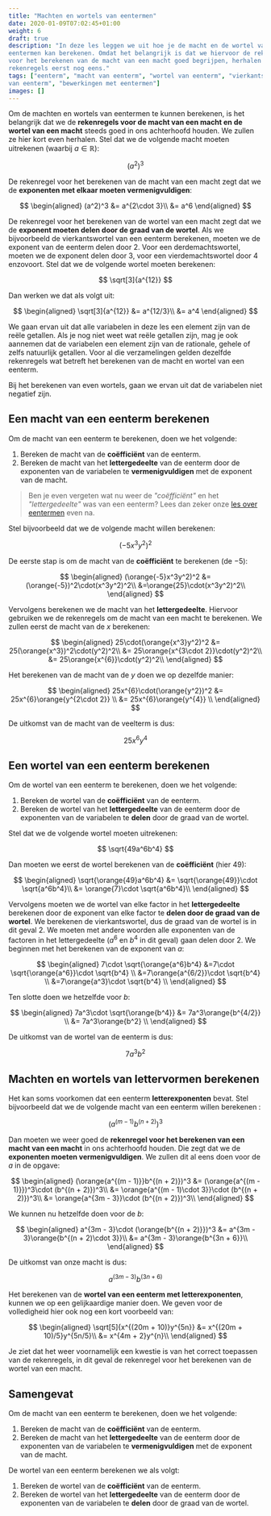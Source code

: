 ```yaml
---
title: "Machten en wortels van eentermen"
date: 2020-01-09T07:02:45+01:00
weight: 6
draft: true
description: "In deze les leggen we uit hoe je de macht en de wortel van
eentermen kan berekenen. Omdat het belangrijk is dat we hiervoor de rekenregels
voor het berekenen van de macht van een macht goed begrijpen, herhalen we die
rekenregels eerst nog eens."
tags: ["eenterm", "macht van eenterm", "wortel van eenterm", "vierkantswortel
van eenterm", "bewerkingen met eentermen"]
images: []
---
```


Om de machten en wortels van eentermen te kunnen berekenen, is het belangrijk
dat we de **rekenregels voor de macht van een macht en de wortel van een
macht** steeds goed in ons achterhoofd houden. We zullen ze hier kort even
herhalen. Stel dat we de volgende macht moeten uitrekenen <Mute>(waarbij
$a \in \mathbb{R}$)</Mute>:


$$
(a^2)^3
$$


De rekenregel voor het berekenen van de macht van een macht zegt dat we de
**exponenten met elkaar moeten vermenigvuldigen**:

$$
\begin{aligned}
(a^2)^3 &= a^{2\cdot 3}\\
 &= a^6
\end{aligned}
$$

De rekenregel voor het berekenen van de wortel van een macht zegt dat we de
**exponent moeten delen door de graad van de wortel**. Als we bijvoorbeeld de
vierkantswortel van een eenterm berekenen, moeten we de exponent van de
eenterm delen door $2$. Voor een derdemachtswortel, moeten we de exponent delen
door $3$, voor een vierdemachtswortel door $4$ enzovoort. Stel dat we de
volgende wortel moeten berekenen:


$$
\sqrt[3]{a^{12}}
$$


Dan werken we dat als volgt uit:

$$
\begin{aligned}
\sqrt[3]{a^{12}} &= a^{12/3}\\
 &= a^4
\end{aligned}
$$

<Expand title="Alle variabelen in deze les zijn $\in \mathbb{R}$ (of $\in \mathbb{Q}$)">

We gaan ervan uit dat alle variabelen in deze les een element zijn van de reële
getallen. Als je nog niet weet wat reële getallen zijn, mag je ook aannemen
dat de variabelen een element zijn van de rationale, gehele of zelfs natuurlijk
getallen. Voor al die verzamelingen gelden dezelfde rekenregels wat
betreft het berekenen van de macht en wortel van een eenterm.

Bij het berekenen van even wortels, gaan we ervan uit dat de variabelen niet
negatief zijn.

</Expand>

## Een macht van een eenterm berekenen

Om de macht van een eenterm te berekenen, doen we het volgende:

1. Bereken de macht van de **coëfficiënt** van de eenterm.
2. Bereken de macht van het **lettergedeelte** van de eenterm door de
   exponenten van de variabelen te **vermenigvuldigen** met de exponent van de
   macht.

> Ben je even vergeten wat nu weer de _"coëfficiënt"_ en het _"lettergedeelte"_
> was van een eenterm? Lees dan zeker onze [les over
> eentermen](../eentermen/eenterm) even na.

Stel bijvoorbeeld dat we de volgende macht willen berekenen:


$$
(-5x^3y^2)^2
$$


De eerste stap is om de macht van de **coëfficiënt** te berekenen (de $-5$):

$$
\begin{aligned}
(\orange{-5}x^3y^2)^2 &= (\orange{-5})^2\cdot(x^3y^2)^2\\
 &=\orange{25}\cdot(x^3y^2)^2\\
\end{aligned}
$$

Vervolgens berekenen we de macht van het **lettergedeelte**. Hiervoor gebruiken
we de rekenregels om de macht van een macht te berekenen. We zullen eerst de
macht van de $x$ berekenen:

$$
\begin{aligned}
25\cdot(\orange{x^3}y^2)^2
&= 25(\orange{x^3})^2\cdot(y^2)^2\\
 &= 25\orange{x^{3\cdot 2}}\cdot(y^2)^2\\
 &= 25\orange{x^{6}}\cdot(y^2)^2\\
\end{aligned}
$$

Het berekenen van de macht van de $y$ doen we op dezelfde manier:

$$
\begin{aligned}
25x^{6}\cdot(\orange{y^2})^2
&= 25x^{6}\orange{y^{2\cdot 2}} \\
 &= 25x^{6}\orange{y^{4}} \\
\end{aligned}
$$

De uitkomst van de macht van de veelterm is dus:


$$
25x^6y^4
$$


## Een wortel van een eenterm berekenen

Om de wortel van een eenterm te berekenen, doen we het volgende:

1. Bereken de wortel van de **coëfficiënt** van de eenterm.
2. Bereken de wortel van het **lettergedeelte** van de eenterm door de
   exponenten van de variabelen te **delen** door de graad van de
   wortel.

Stel dat we de volgende wortel moeten uitrekenen:


$$
\sqrt{49a^6b^4}
$$


Dan moeten we eerst de wortel berekenen van de **coëfficiënt** (hier $49$):

$$
\begin{aligned}
\sqrt{\orange{49}a^6b^4}
&= \sqrt{\orange{49}}\cdot \sqrt{a^6b^4}\\
 &= \orange{7}\cdot \sqrt{a^6b^4}\\
\end{aligned}
$$

Vervolgens moeten we de wortel van elke factor in het **lettergedeelte**
berekenen door de exponent van elke factor te **delen door de graad van de
wortel**. We berekenen de vierkantswortel, dus de graad van de wortel is in dit
geval $2$. We moeten met andere woorden alle exponenten van de factoren in het
lettergedeelte ($a^6$ en $b^4$ in dit geval) gaan delen door $2$. We beginnen
met het berekenen van de exponent van $a$:

$$
\begin{aligned}
7\cdot \sqrt{\orange{a^6}b^4}
&=7\cdot \sqrt{\orange{a^6}}\cdot \sqrt{b^4} \\
 &=7\orange{a^{6/2}}\cdot \sqrt{b^4} \\
 &=7\orange{a^3}\cdot \sqrt{b^4} \\
\end{aligned}
$$

Ten slotte doen we hetzelfde voor $b$:

$$
\begin{aligned}
7a^3\cdot \sqrt{\orange{b^4}}
&= 7a^3\orange{b^{4/2}} \\
 &= 7a^3\orange{b^2} \\
\end{aligned}
$$

De uitkomst van de wortel van de eenterm is dus:


$$
7a^3b^2
$$


## Machten en wortels van lettervormen berekenen

Het kan soms voorkomen dat een eenterm **letterexponenten** bevat. Stel
bijvoorbeeld dat we de volgende macht van een eenterm willen berekenen <Mute
text="($m, n \in \mathbb{Z}$)" />:


$$
(a^{(m - 1)}b^{(n + 2)})^3
$$


Dan moeten we weer goed de **rekenregel voor het berekenen van een macht van
een macht** in ons achterhoofd houden. Die zegt dat we de **exponenten moeten
vermenigvuldigen**. We zullen dit al eens doen voor de $a$ in de opgave:

$$
\begin{aligned}
(\orange{a^{(m - 1)}}b^{(n + 2)})^3
&= (\orange{a^{(m - 1)}})^3\cdot (b^{(n + 2)})^3\\
 &= \orange{a^{(m - 1)\cdot 3}}\cdot (b^{(n + 2)})^3\\
 &= \orange{a^{3m - 3}}\cdot (b^{(n + 2)})^3\\
\end{aligned}
$$

We kunnen nu hetzelfde doen voor de $b$:

$$
\begin{aligned}
a^{3m - 3}\cdot (\orange{b^{(n + 2)}})^3
&= a^{3m - 3}\orange{b^{(n + 2)\cdot 3}}\\
 &= a^{3m - 3}\orange{b^{3n + 6}}\\
\end{aligned}
$$

De uitkomst van onze macht is dus:


$$
a^{(3m - 3)}b^{(3n + 6)}
$$


Het berekenen van de **wortel van een eenterm met letterexponenten**, kunnen we
op een gelijkaardige manier doen. We geven voor de volledigheid hier ook nog
een kort voorbeeld van:

$$
\begin{aligned}
\sqrt[5]{x^{(20m + 10)}y^{5n}}
&= x^{(20m + 10)/5}y^{5n/5}\\
 &= x^{4m + 2}y^{n}\\
\end{aligned}
$$

Je ziet dat het weer voornamelijk een kwestie is van het correct toepassen van
de rekenregels, in dit geval de rekenregel voor het berekenen van de wortel van
een macht.

## Samengevat

<Attention title="De macht van een eenterm berekenen">

Om de macht van een eenterm te berekenen, doen we het volgende:

1. Bereken de macht van de **coëfficiënt** van de eenterm.
2. Bereken de macht van het **lettergedeelte** van de eenterm door de
   exponenten van de variabelen te **vermenigvuldigen** met de exponent van de
   macht.

</Attention>

<Attention title="De wortel van een eenterm berekenen">

De wortel van een eenterm berekenen we als volgt:

1. Bereken de wortel van de **coëfficiënt** van de eenterm.
2. Bereken de wortel van het **lettergedeelte** van de eenterm door de
   exponenten van de variabelen te **delen** door de graad van de
   wortel.

</Attention>
